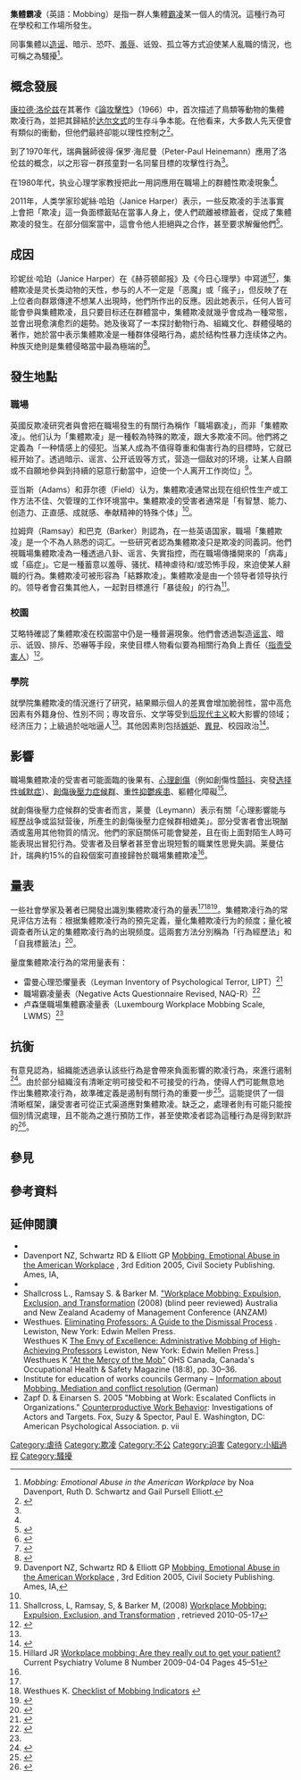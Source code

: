 {{NoteTA
|G1=Medicine;
|1 = zh-cn:欺凌; zh-my:霸凌; zh-tw:霸凌; zh-hk:欺凌;
|2 = zh-cn:网络欺凌; zh-my:网络霸凌; zh-tw:網路霸凌; zh-hk:網上欺凌;
}}
'''集體霸凌'''（英語：Mobbing）是指一群人集體[[霸凌|霸凌]]某一個人的情況。這種行為可在學校和工作場所發生。

同事集體以[[造谣|造谣]]、暗示、恐吓、[[羞辱|羞辱]]、诋毁、孤立等方式迫使某人亂職的情況，也可稱之為騷擾<ref>''Mobbing: Emotional Abuse in the American Workplace'' by Noa Davenport, Ruth D. Schwartz and Gail Pursell Elliott.</ref>。

== 概念發展 ==
[[康拉德·洛伦兹|康拉德·洛伦兹]]在其著作《[[論攻擊性|論攻擊性]]》（1966）中，首次描述了鳥類等動物的集體欺凌行為，並把其歸結於[[達爾文主義|达尔文式]]的生存斗争本能。在他看来，大多数人先天便會有類似的衝動，但他們最終卻能以理性控制之<ref name="Westhues">{{cite web|url=http://arts.uwaterloo.ca/~kwesthue/mobbing.htm|title=Workplace Mobbing in Academe|website=arts.uwaterloo.ca|access-date=2006-07-16|archive-url=https://web.archive.org/web/20110812072428/http://arts.uwaterloo.ca/~kwesthue/mobbing.htm|archive-date=2011-08-12|deadurl=yes}}</ref>。

到了1970年代，瑞典醫師彼得·保罗·海尼曼（Peter-Paul Heinemann）應用了洛伦兹的概念，以之形容一群孩童對一名同輩目標的攻擊性行為<ref name="Westhues" />。

在1980年代，执业心理学家{{link-en|海因茨·莱曼|Heinz Leymann}}教授把此一用詞應用在職場上的群體性欺凌現象<ref name="Westhues" />。 

2011年，人类学家珍妮絲·哈珀（Janice Harper）表示，一些反欺凌的手法事實上會把「欺凌」這一負面標籖貼在當事人身上，使人們疏離被標籖者，促成了集體欺凌的發生。在部分個案當中，這會令他人拒絕與之合作，甚至要求解僱他們<ref>{{cite web|url=https://www.huffingtonpost.com/janice-harper/the-bully-label-has-to-go_b_1068456.html|title=The Bully Label Has to Go|first=Janice|last=Harper|date=2011-11-01|access-date=2020-07-25|archive-date=2017-10-19|archive-url=https://web.archive.org/web/20171019203329/https://www.huffingtonpost.com/janice-harper/the-bully-label-has-to-go_b_1068456.html|dead-url=no}}</ref>。

== 成因 ==
珍妮丝·哈珀（Janice Harper）在《赫芬顿邮报》及《今日心理學》中寫道<ref>{{cite web|url=http://www.huffingtonpost.com/janice-harper|title=Janice Harper – HuffPost|website=www.huffingtonpost.com|access-date=2020-07-25|archive-date=2016-05-12|archive-url=https://web.archive.org/web/20160512025809/http://www.huffingtonpost.com/janice-harper/|dead-url=no}}</ref><ref>{{cite web|url=https://www.psychologytoday.com/blog/beyond-bullying|title=Beyond Bullying|website=Psychology Today}}</ref>，集體欺凌是灵长类动物的天性，参与的人不一定是「恶魔」或「瘋子」，但反映了在上位者向群眾傳達不想某人出現時，他們所作出的反應。因此她表示，任何人皆可能會參與集體欺凌，且只要目标还在群體當中，集體欺凌就幾乎會成為一種常態，並會出現愈演愈烈的趨勢。她及後寫了一本探討動物行為、組織文化、群體侵略的著作，她於當中表示集體欺凌是一種群体侵略行為，處於结构性暴力连续体之內。种族灭绝則是集體侵略當中最為極端的<ref name="amazon.com">{{cite book|title=Mobbed!: What to Do When They Really Are Out to Get You|first=Janice Harper|last=PhD|date=2013-08-24|publisher=Backdoor Press|isbn = 978-0692693339}}</ref>。
==發生地點==
===職場 ===
{{main article|職場霸凌}}
英國反欺凌研究者{{link-en|安德烈·亚当斯|Andrea Adams}}與{{link-en|蒂姆·菲尔德|Tim Field}}會把在職場發生的有關行為稱作「職場霸凌」，而非「集體欺凌」。他们认为「集體欺凌」是一種較為特殊的欺凌，跟大多欺凌不同。他們將之定義為「一种情感上的侵犯。当某人成為不值得尊重和傷害行為的目標時，它就已經开始了。透過暗示、谣言、公开诋毁等方式，营造一個敌对的环境，让某人自願或不自願地參與到持續的惡意行動當中，迫使一个人离开工作岗位」<ref name="amwork">Davenport NZ, Schwartz RD & Elliott GP [http://www.mobbing-usa.com Mobbing, Emotional Abuse in the American Workplace] {{Wayback|url=http://www.mobbing-usa.com/ |date=20210421213716 }}, 3rd Edition 2005, Civil Society Publishing. Ames, IA,</ref>。

亚当斯（Adams）和菲尔德（Field）认为，集體欺凌通常出现在组织性生产或工作方法不佳、欠管理的工作环境當中。集體欺凌的受害者通常是「有智慧、能力、创造力、正直感、成就感、奉献精神的特殊个体」<ref name="amwork" />。

拉姆齊（Ramsay）和巴克（Barker）則認為，在一些英语国家，職場「集體欺凌」是一个不為人熟悉的词汇。一些研究者認為集體欺凌只是欺凌的同義詞。他們視職場集體欺凌為一種透過八卦、谣言、失實指控，而在職場傳播開來的「病毒」或「癌症」。它是一種蓄意以羞辱、骚扰、精神虐待和/或恐怖手段，來迫使某人辭職的行為。集體欺凌可被形容為「結夥欺凌」。集體欺凌是由一个领导者领导执行的。领导者會召集其他人，一起對目標進行「暴徒般」的行為<ref>Shallcross, L, Ramsay, S, & Barker M, (2008) [http://www.lindas.internetbasedfamily.com/f/SHALLCROSS_LINDA1.pdf Workplace Mobbing: Expulsion, Exclusion, and Transformation] {{webarchive|url=https://web.archive.org/web/20110713045605/http://www.lindas.internetbasedfamily.com/f/SHALLCROSS_LINDA1.pdf |date= 2011-07-13 }}, retrieved  2010-05-17</ref>。

=== 校園 ===
{{See also|校園欺凌}}
艾略特確認了集體欺凌在校園當中仍是一種普遍現象。他們會透過製造[[谣言|谣言]]、暗示、诋毁、排斥、恐嚇等手段，來使目標人物看似要為相關行為負上責任（[[指责受害人|指责受害人]]）<ref name="Elliott">{{cite book|author=Gail Pursell Elliott|title=School Mobbing and Emotional Abuse: See It – Stop It – Prevent It (with dignity and respect)|url=https://books.google.com/?id=QHm5dqvPLSwC&pg=PA14|year=2003|publisher=Taylor & Francis|isbn=978-0-203-49861-3|page=14}}</ref>。

=== 學院 ===
{{link-en|肯尼斯·韋斯休斯|Kenneth Westhues}}就學院集體欺凌的情況進行了研究，結果顯示個人的差異會增加脆弱性，當中高危因素有外籍身份、性別不同；専攻音乐、文学等受到[[后现代主义|后现代主义]]較大影響的领域；经济压力；上級過於咄咄逼人<ref name="west" />。其他因素則包括[[嫉妒|嫉妒]]、[[異端|異見]]、校园政治<ref name="west">{{citation |url=http://uv-net.uio.no/wpmu/hedda/2007/05/13/workplace-bullying-in-the-academic-world/ |title=Workplace Bullying in the Academic World? |date=2007-05-13 |publisher=Higher Education Development Association |deadurl=yes |archiveurl=https://web.archive.org/web/20110724185410/http://uv-net.uio.no/wpmu/hedda/2007/05/13/workplace-bullying-in-the-academic-world/ |archivedate=2011-07-24  }}</ref>。

== 影響 ==
職場集體欺凌的受害者可能面臨的後果有{{link-en|適應障礙|adjustment disorders}}、[[心理創傷|心理創傷]]（例如創傷性[[顫抖|顫抖]]、突發[[选择性缄默症|选择性缄默症]]）、[[創傷後壓力症候群|創傷後壓力症候群]]、[[重性抑鬱疾患|重性抑鬱疾患]]、軀體化障礙<ref name="CPV">Hillard JR [http://www.innovations-training.com/0804CP_Article4.pdf Workplace mobbing: Are they really out to get your patient?] {{webarchive|url=https://web.archive.org/web/20100509035009/http://www.innovations-training.com/0804CP_Article4.pdf |date= 2010-05-09 }} Current Psychiatry Volume 8 Number 2009-04-04 Pages 45–51</ref>。

就創傷後壓力症候群的受害者而言，莱曼（Leymann）表示有關「心理影響能与經歷战争或监狱营後，所產生的創傷後壓力症候群相媲美」。部分受害者會出現酗酒或濫用其他物質的情況。他們的家庭關係可能會變差，且在街上面對陌生人時可能表現出冒犯行為。受害者及目擊者甚至會出現短暫的職業性思覺失調。莱曼估計，瑞典約15%的自殺個案可直接歸咎於職場集體欺凌<ref name="CPV" />。

==量表==
一些社會學家及著者已開發出識別集體欺凌行為的量表<ref name="Elliott" /><ref name="Westhues2">Westhues K. [http://arts.uwaterloo.ca/~kwesthue/checklist.htm Checklist of Mobbing Indicators] {{Webarchive|url=https://web.archive.org/web/20100613143656/http://arts.uwaterloo.ca/~kwesthue/checklist.htm |date=2010-06-13 }}</ref><ref>{{cite book|author=Margaret R. Kohut|title=The Complete Guide to Understanding, Controlling, and Stopping Bullies & Bullying at Work: A Complete Guide for Managers, Supervisors, and Co-workers|url=https://books.google.com/?id=aSREF06T2ZQC&pg=PA171|year=2008|publisher=Atlantic Publishing Company|isbn=978-1-60138-236-8|page=171}}</ref>。集體欺凌行為的常見评估方法有：根据集體欺凌行為的預先定義，量化集體欺凌行为的频度；量化被调查者所认定的集體欺凌行為的出現频度。這兩套方法分別稱為「行為經歷法」和「自我標籖法」<ref name="auto">{{cite journal|last1=Steffgen|first1=Georges|last2=Sischka|first2=Philipp|last3=Schmidt|first3=Alexander|last4=Kohl|first4=Diane|last5=Happ|first5=Christian|title=The Luxembourg Workplace Mobbing Scale|journal=European Journal of Psychological Assessment|volume=35|issue=2|pages=164–171|date=2016|doi=10.1027/1015-5759/a000381}}</ref>。

量度集體欺凌行為的常用量表有：
*雷曼心理恐懼量表（Leyman Inventory of Psychological Terror, LIPT）<ref>{{cite journal|last1=Leymann|first1=Heinz|title=Leymann Inventory of Psychological Terror|journal=Tübingen: Deutsche Gellschaft für Verhaltenstherapie Verlag.|date=1996}}</ref>
* 職場霸凌量表（Negative Acts Questionnaire Revised, NAQ-R）<ref>{{cite journal|last1=Einarsen|first1=Staale|last2=Hoel|first2=Helge|last3=Notelaers|first3=Guy|title=Measuring exposure to bullying and harassment at work: Validity, factor structure and psychometric properties of the Negative Acts Questionnaire-Revised|journal=Work & Stress|date=2009|volume=23|pages=24–44|doi=10.1080/02678370902815673}}</ref>
* 卢森堡職場集體霸凌量表（Luxembourg Workplace Mobbing Scale, LWMS）<ref name="auto"/>

== 抗衡 ==
有意見認為，組織能透過承认該些行為是會帶來負面影響的欺凌行為，來進行遏制<ref>{{cite journal|last1=Sperry|first1=Len|title=Workplace mobbing and bullying: a consulting psychology perspective and overview|journal=Consulting Psychology Journal: Practice and Research|date=2009|volume=61|issue=3|pages=165–168|doi=10.1037/a0016936}}</ref>。由於部分組織沒有清晰定明可接受和不可接受的行為，使得人們可能無意地作出集體欺凌行為，故準確定義是遏制有關行為的重要一步<ref>{{cite journal|last1=Duffy|first1=Maureen|title=Preventing workplace mobbing and bullying with effective organizational consultation, policies, and legislation|journal=Consulting Psychology Journal: Practice and Research|date=2009|volume=61|issue=3|pages=242–262|doi=10.1037/a0016783}}</ref>。這能提供了一個清晰框架，讓受害者可從正式渠道應對集體欺凌。缺乏之，處理者則有可能只能按個別情況處理，且不能為之進行預防工作，甚至使欺凌者認為這種行為是得到默許的<ref>{{cite journal|last1=Ferris|first1=Patricia|title=The role of the consulting psychologist in the prevention, detection, and correction of bullying and mobbing in the workplace|journal=Consulting Psychology Journal: Practice and Research|date=2009|volume=61|issue=3|pages=169–189|doi=10.1037/a0016783}}</ref>。

== 參見 ==
{{wiktionary}}
{{columns-list|colwidth=30em|
* [[網路霸凌|網路霸凌]]
* [[工業與組織心理學|工業與組織心理學]]
* [[私刑|集體私刑]]
* [[眾愚政治|眾愚政治]]
* [[假报警|假报警]]
* [[纏擾|纏擾]]
* [[指责受害人|指责受害人]]
}}

== 參考資料 ==
{{Reflist}}

==延伸閱讀==
* {{cite book|author1=Maureen P. Duffy  |author2=Len Sperry |title=Mobbing: Causes, Consequences, and Solutions |url=https://books.google.com/?id=WOATmXXxF8QC |date= 2012-02-03 |publisher=Oxford University Press |location=New York |isbn=978-0-19-538001-9}}
* Davenport NZ, Schwartz RD & Elliott GP [http://www.mobbing-usa.com Mobbing, Emotional Abuse in the American Workplace] {{Wayback|url=http://www.mobbing-usa.com/ |date=20210421213716 }}, 3rd Edition 2005, Civil Society Publishing. Ames, IA,
* {{cite journal|doi=10.1016/j.acalib.2007.03.003|title=Workplace Mobbing: A Discussion for Librarians|url=https://archive.org/details/sim_journal-of-academic-librarianship_2007-07_33_4/page/439|year=2007|last1=Hecker|first1=Thomas E.|journal=The Journal of Academic Librarianship|volume=33|issue=4|pages=439–445}}
* Shallcross L., Ramsay S. & Barker M. [https://web.archive.org/web/20081122000546/http://www.workplacemobbing.com/Papers.html "Workplace Mobbing: Expulsion, Exclusion, and Transformation] (2008) (blind peer reviewed) Australia and New Zealand Academy of Management Conference (ANZAM)
* Westhues. [http://www.mellenpress.com/mellenpress.cfm?bookid=3838&pc=9 Eliminating Professors: A Guide to the Dismissal Process] {{Wayback|url=http://www.mellenpress.com/mellenpress.cfm?bookid=3838&pc=9 |date=20160303231226 }}. Lewiston, New York: Edwin Mellen Press.<br />Westhues K [http://www.mellenpress.com/mellenpress.cfm?bookid=6363&pc=9 The Envy of Excellence: Administrative Mobbing of High-Achieving Professors] {{Wayback|url=http://www.mellenpress.com/mellenpress.cfm?bookid=6363&pc=9 |date=20110714070703 }} Lewiston, New York: Edwin Mellen Press.]<br />Westhues K [https://web.archive.org/web/20110926231316/http://arts.uwaterloo.ca/~kwesthue/ohs-canada.htm "At the Mercy of the Mob"] OHS Canada, Canada's Occupational Health & Safety Magazine (18:8), pp. 30–36.
* Institute for education of works councils Germany – [https://www.ifb.de/mobbing-konflikt-betriebsrat/wissen-zum-thema-mobbing-konflikt-mediation.html Information about Mobbing, Mediation and conflict resolution] {{Wayback|url=https://www.ifb.de/mobbing-konflikt-betriebsrat/wissen-zum-thema-mobbing-konflikt-mediation.html |date=20171019203331 }} (German)
* Zapf D. & Einarsen S. 2005 "Mobbing at Work: Escalated Conflicts in Organizations." [[Counterproductive_work_behavior|Counterproductive Work Behavior]]: Investigations of Actors and Targets. Fox, Suzy & Spector, Paul E. Washington, DC: American Psychological Association. p. vii

{{霸凌}}
{{从众行为}}
{{Authority control}}

[[Category:虐待|Category:虐待]]
[[Category:欺凌|Category:欺凌]]
[[Category:不公|Category:不公]]
[[Category:迫害|Category:迫害]]
[[Category:小組過程|Category:小組過程]]
[[Category:騷擾|Category:騷擾]]